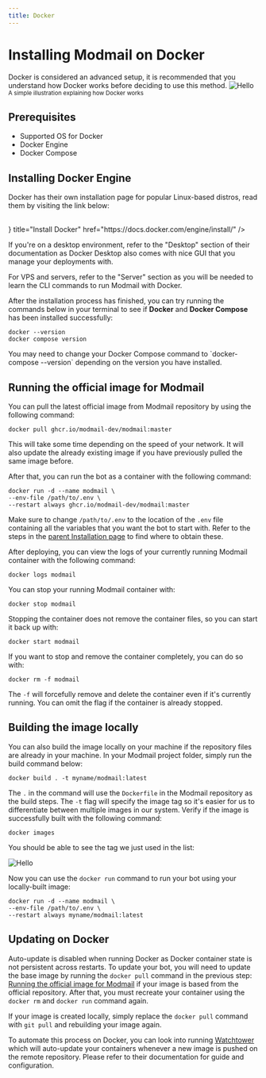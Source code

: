 ```yaml
---
title: Docker
---
```



# Installing Modmail on Docker

<Callout emoji="ℹ️" type="info">
Docker is considered an advanced setup, it is recommended that you understand how Docker works before deciding to use this method.
</Callout>

<Image src="/docker-illust.png" alt="Hello" width={700} height={500} />
<sub>A simple illustration explaining how Docker works</sub>

## Prerequisites

* Supported OS for Docker
* Docker Engine
* Docker Compose

## Installing Docker Engine

Docker has their own installation page for popular Linux-based distros, read them by visiting the link below:

  <br />
  <Card
    icon={
      <img src="https://www.docker.com/wp-content/uploads/2023/04/cropped-Docker-favicon-32x32.png" alt="drawing" width="25"/>
  	}
    title="Install Docker"
    href="https://docs.docker.com/engine/install/"
  />

If you're on a desktop environment, refer to the "Desktop" section of their documentation as Docker Desktop also comes with nice GUI that you manage your deployments with.

For VPS and servers, refer to the "Server" section as you will be needed to learn the CLI commands to run Modmail with Docker.

After the installation process has finished, you can try running the commands below in your terminal to see if **Docker** and **Docker Compose** has been installed successfully:

```docker
docker --version
docker compose version
```

<Callout emoji="ℹ️" type="info">
You may need to change your Docker Compose command to `docker-compose --version` depending on the version you have installed.
</Callout>

## Running the official image for Modmail

You can pull the latest official image from Modmail repository by using the following command:

```docker
docker pull ghcr.io/modmail-dev/modmail:master
```

This will take some time depending on the speed of your network. It will also update the already existing image if you have previously pulled the same image before.

After that, you can run the bot as a container with the following command:

```docker
docker run -d --name modmail \
--env-file /path/to/.env \
--restart always ghcr.io/modmail-dev/modmail:master
```

Make sure to change `/path/to/.env` to the location of the `.env` file containing all the variables that you want the bot to start with. Refer to the steps in the [parent Installation page](../#preparing-your-environmental-variables) to find where to obtain these.

After deploying, you can view the logs of your currently running Modmail container with the following command:

```docker
docker logs modmail
```

You can stop your running Modmail container with:

```
docker stop modmail
```

Stopping the container does not remove the container files, so you can start it back up with:

```
docker start modmail
```

If you want to stop and remove the container completely, you can do so with:

```
docker rm -f modmail
```

The `-f` will forcefully remove and delete the container even if it's currently running. You can omit the flag if the container is already stopped.

## Building the image locally

You can also build the image locally on your machine if the repository files are already in your machine. In your Modmail project folder, simply run the build command below:

```
docker build . -t myname/modmail:latest
```

The `.` in the command will use the `Dockerfile` in the Modmail repository as the build steps. The `-t` flag will specify the image tag so it's easier for us to differentiate between multiple images in our system. Verify if the image is successfully built with the following command:

```
docker images
```

You should be able to see the tag we just used in the list:

<Image src="/docker-image-ls.png" alt="Hello" width={700} height={500} />

Now you can use the `docker run` command to run your bot using your locally-built image:

```docker
docker run -d --name modmail \
--env-file /path/to/.env \
--restart always myname/modmail:latest
```

## Updating on Docker

Auto-update is disabled when running Docker as Docker container state is not persistent across restarts. To update your bot, you will need to update the base image by running the `docker pull` command in the previous step: [Running the official image for Modmail](docker.md#running-the-official-image-for-modmail) if your image is based from the official repository. After that, you must recreate your container using the `docker rm` and `docker run` command again.

If your image is created locally, simply replace the `docker pull` command with `git pull` and rebuilding your image again.

To automate this process on Docker, you can look into running [Watchtower](https://containrrr.dev/watchtower/) which will auto-update your containers whenever a new image is pushed on the remote repository. Please refer to their documentation for guide and configuration.

